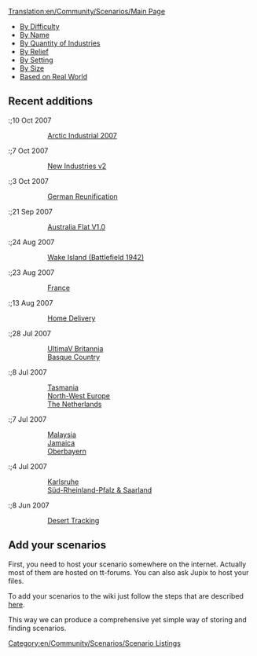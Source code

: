[[Translation:en/Community/Scenarios/Main Page]]


* [[en/Community/Scenarios/Difficulty/Main Page|By Difficulty]]
* [[en/Community/Scenarios/List|By Name]]
* [[en/Community/Scenarios/Industry Density/Main Page|By Quantity of Industries]]
* [[en/Community/Scenarios/Relief/Main Page|By Relief]]
* [[en/Community/Scenarios/Climate/Main Page|By Setting]]
* [[en/Community/Scenarios/Size/Main Page|By Size]]
* [[en/Community/Scenarios/Real World|Based on Real World]]

==Recent additions==

:;10 Oct 2007
::[[en/Community/Scenarios/Arctic Industrial 2007|Arctic Industrial 2007]]

:;7 Oct 2007
::[[en/Community/Scenarios/New Industries 2|New Industries v2]]

:;3 Oct 2007
::[[en/Community/Scenarios/German Reunification|German Reunification]]

:;21 Sep 2007
::[[en/Community/Scenarios/Australia Flat|Australia Flat V1.0]]

:;24 Aug 2007
::[[en/Wake Island|Wake Island (Battlefield 1942)]]

:;23 Aug 2007
::[[en/France|France]]

:;13 Aug 2007
::[[en/Community/Scenarios/Home Delivery|Home Delivery]]

:;28 Jul 2007
::[[en/Community/Scenarios/UltimaV Britannia|UltimaV Britannia]]
::[[en/Community/Scenarios/Climate/Temperate|Basque Country]]

:;8 Jul 2007
::[[en/Community/Scenarios/Real World|Tasmania]]
::[[en/Community/Scenarios/Real World|North-West Europe]]
::[[en/Community/Scenarios/Real World|The Netherlands]]

:;7 Jul 2007
::[[en/Community/Scenarios/Climate/Temperate|Malaysia]]
::[[en/Community/Scenarios/Climate/Sub-Tropical|Jamaica]]
::[[en/Community/Scenarios/Climate/Sub-Arctic|Oberbayern]]

:;4 Jul 2007
::[[en/Community/Scenarios/Climate/Temperate|Karlsruhe]]
::[[en/Community/Scenarios/Climate/Temperate|Süd-Rheinland-Pfalz & Saarland]]

:;8 Jun 2007
::[[en/Community/Scenarios/Climate/Sub-Tropical|Desert Tracking]]

==Add your scenarios==

First, you need to host your scenario somewhere on the internet. Actually most of them are hosted on tt-forums. You can also ask Jupix to host your files.

To add your scenarios to the wiki just follow the steps that are described [[en/Community/Scenarios/Scenarios Team#procedure-to-adding-a-scenario|here]].

This way we can produce a comprehensive yet simple way of storing and finding scenarios.

[[Category:en/Community/Scenarios/Scenario Listings]]